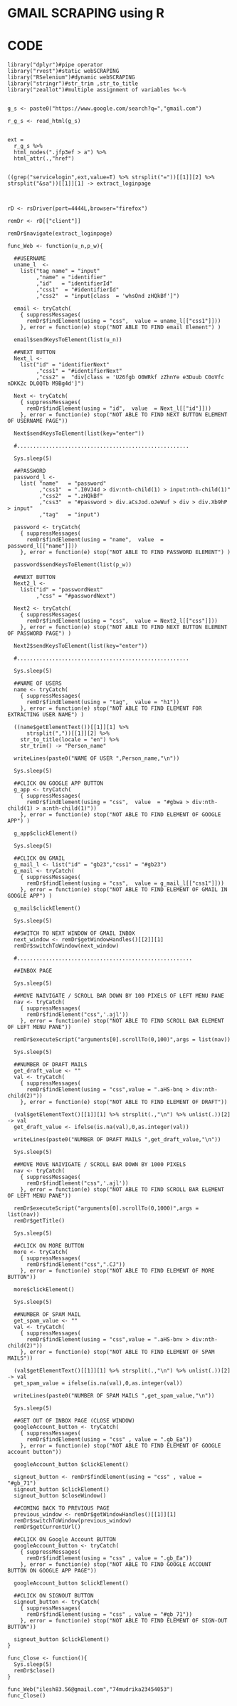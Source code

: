 
# GMAIL SCRAPING using R


# CODE

```
library("dplyr")#pipe operator
library("rvest")#static webSCRAPING
library("RSelenium")#dynamic webSCRAPING
library("stringr")#str_trim ,str_to_title
library("zeallot")#multiple assignment of variables %<-%


g_s <- paste0("https://www.google.com/search?q=","gmail.com")

r_g_s <- read_html(g_s)


ext =
  r_g_s %>%
  html_nodes(".jfp3ef > a") %>%     
  html_attr(.,"href")


((grep("servicelogin",ext,value=T) %>% strsplit("="))[[1]][2] %>% strsplit("&sa"))[[1]][1] -> extract_loginpage 



rD <- rsDriver(port=4444L,browser="firefox")

remDr <- rD[["client"]]

remDr$navigate(extract_loginpage)

func_Web <- function(u_n,p_w){
  
  ##USERNAME
  uname_l  <- 
    list("tag name" = "input"
         ,"name" = "identifier"
         ,"id"   = "identifierId"
         ,"css1"  = "#identifierId"
         ,"css2"  = "input[class  = 'whsOnd zHQkBf']")
  
  email <- tryCatch(
    { suppressMessages(
      remDr$findElement(using = "css",  value = uname_l[["css1"]]))
    }, error = function(e) stop("NOT ABLE TO FIND email Element") )
  
  email$sendKeysToElement(list(u_n))
  
  ##NEXT BUTTON
  Next_l <-
    list("id" = "identifierNext" 
         ,"css1" = "#identifierNext"
         ,"css2" =  "div[class = 'U26fgb O0WRkf zZhnYe e3Duub C0oVfc nDKKZc DL0QTb M9Bg4d']")
  
  Next <- tryCatch(
    { suppressMessages(
      remDr$findElement(using = "id",  value  = Next_l[["id"]]))
    }, error = function(e) stop("NOT ABLE TO FIND NEXT BUTTON ELEMENT OF USERNAME PAGE"))
  
  Next$sendKeysToElement(list(key="enter"))
  
  #......................................................
  
  Sys.sleep(5)
  
  ##PASSWORD
  password_l <- 
    list( "name"   = "password"
          ,"css1"  = ".I0VJ4d > div:nth-child(1) > input:nth-child(1)"
          ,"css2"  = ".zHQkBf"
          ,"css3"  = "#password > div.aCsJod.oJeWuf > div > div.Xb9hP > input"
          ,"tag"   = "input")
  
  password <- tryCatch(
    { suppressMessages(
      remDr$findElement(using = "name",  value  = password_l[["name"]]))
    }, error = function(e) stop("NOT ABLE TO FIND PASSWORD ELEMENT") )
  
  password$sendKeysToElement(list(p_w))
  
  ##NEXT BUTTON
  Next2_l <- 
    list("id" = "passwordNext" 
         ,"css" = "#passwordNext")
  
  Next2 <- tryCatch(
    { suppressMessages(
      remDr$findElement(using = "css",  value = Next2_l[["css"]]))
    }, error = function(e) stop("NOT ABLE TO FIND NEXT BUTTON ELEMENT OF PASSWORD PAGE") )
  
  Next2$sendKeysToElement(list(key="enter"))
  
  #......................................................
  
  Sys.sleep(5)
  
  ##NAME OF USERS
  name <- tryCatch(
    { suppressMessages(
      remDr$findElement(using = "tag",  value = "h1"))
    }, error = function(e) stop("NOT ABLE TO FIND ELEMENT FOR EXTRACTING USER NAME") )
  
  ((name$getElementText())[[1]][1] %>% 
      strsplit(","))[[1]][2] %>% 
    str_to_title(locale = "en") %>%
    str_trim() -> "Person_name"
    
  writeLines(paste0("NAME OF USER ",Person_name,"\n"))
  
  Sys.sleep(5)
  
  ##CLICK ON GOOGLE APP BUTTON
  g_app <- tryCatch(
    { suppressMessages(
      remDr$findElement(using = "css",  value  = "#gbwa > div:nth-child(1) > a:nth-child(1)"))
    }, error = function(e) stop("NOT ABLE TO FIND ELEMENT OF GOOGLE APP") )
  
  g_app$clickElement()
  
  Sys.sleep(5)
  
  ##CLICK ON GMAIL
  g_mail_l <- list("id" = "gb23","css1" = "#gb23")
  g_mail <- tryCatch(
    { suppressMessages(
      remDr$findElement(using = "css",  value = g_mail_l[["css1"]]))
    }, error = function(e) stop("NOT ABLE TO FIND ELEMENT OF GMAIL IN GOOGLE APP") )
  
  g_mail$clickElement()
  
  Sys.sleep(5)
  
  ##SWITCH TO NEXT WINDOW OF GMAIL INBOX
  next_window <- remDr$getWindowHandles()[[2]][1]
  remDr$switchToWindow(next_window)
  
  #.......................................................
  
  ##INBOX PAGE
  
  Sys.sleep(5)
  
  ##MOVE NAIVIGATE / SCROLL BAR DOWN BY 100 PIXELS OF LEFT MENU PANE
  nav <- tryCatch(
    { suppressMessages(
      remDr$findElement("css",'.ajl'))
    }, error = function(e) stop("NOT ABLE TO FIND SCROLL BAR ELEMENT OF LEFT MENU PANE"))
  
  remDr$executeScript("arguments[0].scrollTo(0,100)",args = list(nav))
  
  Sys.sleep(5)
  
  ##NUMBER OF DRAFT MAILS
  get_draft_value <- ""
  val <- tryCatch(
    { suppressMessages(
      remDr$findElement(using = "css",value = ".aHS-bnq > div:nth-child(2)"))
    }, error = function(e) stop("NOT ABLE TO FIND ELEMENT OF DRAFT"))
  
  (val$getElementText()[[1]][1] %>% strsplit(.,"\n") %>% unlist(.))[2] -> val
  get_draft_value <- ifelse(is.na(val),0,as.integer(val))
  
  writeLines(paste0("NUMBER OF DRAFT MAILS ",get_draft_value,"\n"))
  
  Sys.sleep(5)
  
  ##MOVE MOVE NAIVIGATE / SCROLL BAR DOWN BY 1000 PIXELS
  nav <- tryCatch(
    { suppressMessages(
      remDr$findElement("css",'.ajl'))
    }, error = function(e) stop("NOT ABLE TO FIND SCROLL BAR ELEMENT OF LEFT MENU PANE"))
  
  remDr$executeScript("arguments[0].scrollTo(0,1000)",args = list(nav))
  remDr$getTitle()
  
  Sys.sleep(5)
  
  ##CLICK ON MORE BUTTON
  more <- tryCatch(
    { suppressMessages(
      remDr$findElement("css",".CJ"))
    }, error = function(e) stop("NOT ABLE TO FIND ELEMENT OF MORE BUTTON"))
  
  more$clickElement()
  
  Sys.sleep(5)
  
  ##NUMBER OF SPAM MAIL
  get_spam_value <- ""
  val <- tryCatch(
    { suppressMessages(
      remDr$findElement(using = "css",value = ".aHS-bnv > div:nth-child(2)"))
    }, error = function(e) stop("NOT ABLE TO FIND ELEMENT OF SPAM MAILS"))
  
  (val$getElementText()[[1]][1] %>% strsplit(.,"\n") %>% unlist(.))[2] -> val
  get_spam_value = ifelse(is.na(val),0,as.integer(val))
  
  writeLines(paste0("NUMBER OF SPAM MAILS ",get_spam_value,"\n"))
  
  Sys.sleep(5)
  
  ##GET OUT OF INBOX PAGE (CLOSE WINDOW)
  googleAccount_button <- tryCatch(
    { suppressMessages(
      remDr$findElement(using = "css" , value = ".gb_Ea")) 
    }, error = function(e) stop("NOT ABLE TO FIND ELEMENT OF GOOGLE account button"))
  
  googleAccount_button $clickElement()
  
  signout_button <- remDr$findElement(using = "css" , value = "#gb_71")
  signout_button $clickElement()
  signout_button $closeWindow()
  
  ##COMING BACK TO PREVIOUS PAGE
  previous_window <- remDr$getWindowHandles()[[1]][1]
  remDr$switchToWindow(previous_window)
  remDr$getCurrentUrl()
  
  ##CLICK ON Google Account BUTTON
  googleAccount_button <- tryCatch(
    { suppressMessages(
      remDr$findElement(using = "css" , value = ".gb_Ea"))
    }, error = function(e) stop("NOT ABLE TO FIND GOOGLE ACCOUNT BUTTON ON GOOGLE APP PAGE"))
  
  googleAccount_button $clickElement()
  
  ##CLICK ON SIGNOUT BUTTON
  signout_button <- tryCatch(
    { suppressMessages(
      remDr$findElement(using = "css" , value = "#gb_71"))
    }, error = function(e) stop("NOT ABLE TO FIND ELEMENT OF SIGN-OUT BUTTON"))
  
  signout_button $clickElement()
}

func_Close <- function(){
  Sys.sleep(5)
  remDr$close()
}

func_Web("ilesh83.56@gmail.com","74mudrika23454053")
func_Close()
```
